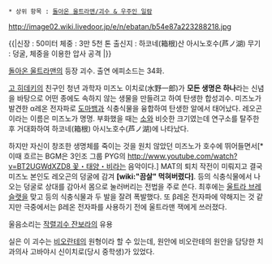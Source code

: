  * 상위 항목 : [[돌아온 울트라맨/괴수 & 우주인 일람]]

http://image02.wiki.livedoor.jp/e/n/ebatan/b54e87a223288218.jpg

{{|신장 : 50미터 
체중 : 3만 5천 톤 
출신지 : 하코네(箱根)산 아시노호수(芦ノ湖)
무기 : 덩굴, 체중을 이용한 압사 공격
|}}

[[돌아온 울트라맨]]의 등장 괴수. 출연 에피소드는 34화.

[[고 히데키]]의 친구인 청년 과학자 미즈노 이치로(水野一郎)가 '''모든 생명은 하나'''라는 신념을 바탕으로 어떤 종에도 속하지 않는 생물을 만들려고 하여 탄생한 합성괴수. 미즈노가 발견한 α레온 전자파로 [[도마뱀]]과 식충식물을 융합하여 탄생한 알에서 태어났다. 레오곤이라는 이름은 미즈노가 명명. 부화했을 때는 [[소]]와 비슷한 크기였는데 연구소를 탈주한 후 거대화하여 하코네(箱根) 아시노호수(芦ノ湖)에 나타났다.

하지만 자신이 창조한 생명체를 죽이는 것을 원치 않았던 미즈노가 호수에 뛰어들면서[* 이때 흐르는 BGM은 3인조 그룹 PYG의 [[http://www.youtube.com/watch?v=BT2UGWdXZD8 꽃・태양・비]]라는 음악이다.] MAT의 퇴치 작전이 미뤄지고 결국 미즈노 본인도 레오곤의 덩굴에 감겨 '''[wiki:"끔살" 먹혀버렸다]'''. 등의 식충식물에서 나오는 덩굴로 상대를 감아서 몸으로 눌러버리는 전법을 주로 쓴다. 최후에는 [[울트라 브레슬랫]]을 맞고 등의 식충식물과 두 발을 잘려 폭발했다. 또 β레온 전자파에 약해지는 것 같지만 극중에서는 β레온 전자파를 사용하기 전에 울트라맨 잭에게 쓰러졌다. 

울음소리는 [[작렬괴수 잔보라]]의 유용

실은 이 괴수는 [[비오란테]]의 원형이라 할 수 있는데, 원안에 비오란테의 원안을 담당한 치과의사 고바야시 신이치로(당시 중학생)가 있었다.
